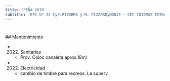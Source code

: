 ```yaml
---
title: 'PEÑA 2670'
subtitle: 'EPC N° 24 CyF.PIZARRO y M. PIZARROyMONJE - CEC IDIOMAS EXTRANJEROS N° 01'
---
```


#


 ## Mantenimiento

*  (2022) Sanitarias 
    + Prov. Coloc canaleta aprox.18ml

*  (2022) Electricidad 
    + cambio de timbre para recreos. La superv



